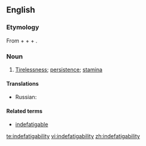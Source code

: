 ==English==

===Etymology===
From {{term|in-}} + {{term|de-}} + {{term|fatigue}} + {{term|-ability}}.

===Noun===
{{en-noun|indefatigabilities}}

# [[tirelessness|Tirelessness]]; [[persistence]]; [[stamina]]

====Translations====
{{trans-top|Tirelessness; persistence; stamina}}
* Russian: {{t|ru|неутомимость|f}}
{{trans-mid}}
{{trans-bottom}}

====Related terms====
*[[indefatigable]]

[[te:indefatigability]]
[[vi:indefatigability]]
[[zh:indefatigability]]